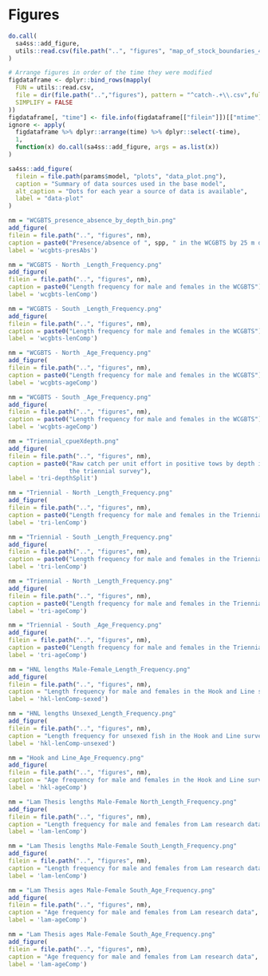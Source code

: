 \clearpage
<!--
to do onboarding sa4ss - move this to sa4ss.sty so everyone's figures hold their order
https://stackoverflow.com/questions/29696172/how-to-hold-figure-position-with-figure-caption-in-pdf-output-of-knitr
-->
\floatplacement{figure}{H}
# Figures

```r
do.call(
  sa4ss::add_figure,
  utils::read.csv(file.path("..", "figures", "map_of_stock_boundaries_40-10.csv"))
)
```

```r
# Arrange figures in order of the time they were modified
figdataframe <- dplyr::bind_rows(mapply(
  FUN = utils::read.csv,
  file = dir(file.path("..","figures"), pattern = "^catch-.+\\.csv",full.names=TRUE),
  SIMPLIFY = FALSE
))
figdataframe[, "time"] <- file.info(figdataframe[["filein"]])[["mtime"]]
ignore <- apply(
  figdataframe %>% dplyr::arrange(time) %>% dplyr::select(-time),
  1,
  function(x) do.call(sa4ss::add_figure, args = as.list(x))
)
```

```r
sa4ss::add_figure(
  filein = file.path(params$model, "plots", "data_plot.png"),
  caption = "Summary of data sources used in the base model",
  alt_caption = "Dots for each year a source of data is available",
  label = "data-plot"
)
```


<!-- ====================================================================== -->
<!-- ******************     20Data figures     **************************** --> 
<!-- ====================================================================== -->

<!-- WCGBTS -->

```r
nm = "WCGBTS_presence_absence_by_depth_bin.png"
add_figure(
filein = file.path("..", "figures", nm),
caption = paste0("Presence/absence of ", spp, " in the WCGBTS by 25 m depth increments"),
label = 'wcgbts-presAbs')
```

```r
nm = "WCGBTS - North _Length_Frequency.png"
add_figure(
filein = file.path("..", "figures", nm),
caption = paste0("Length frequency for male and females in the WCGBTS"),
label = 'wcgbts-lenComp')
```

```r
nm = "WCGBTS - South _Length_Frequency.png"
add_figure(
filein = file.path("..", "figures", nm),
caption = paste0("Length frequency for male and females in the WCGBTS"),
label = 'wcgbts-lenComp')
```

```r
nm = "WCGBTS - North _Age_Frequency.png"
add_figure(
filein = file.path("..", "figures", nm),
caption = paste0("Length frequency for male and females in the WCGBTS"),
label = 'wcgbts-ageComp')
```

```r
nm = "WCGBTS - South _Age_Frequency.png"
add_figure(
filein = file.path("..", "figures", nm),
caption = paste0("Length frequency for male and females in the WCGBTS"),
label = 'wcgbts-ageComp')
```


<!-- Triennial -->

```r
nm = "Triennial_cpueXdepth.png"
add_figure(
filein = file.path("..", "figures", nm),
caption = paste0("Raw catch per unit effort in positive tows by depth in
                 the triennial survey"),
label = 'tri-depthSplit')
```

```r
nm = "Triennial - North _Length_Frequency.png"
add_figure(
filein = file.path("..", "figures", nm),
caption = paste0("Length frequency for male and females in the Triennial survey"),
label = 'tri-lenComp')
```

```r
nm = "Triennial - South _Length_Frequency.png"
add_figure(
filein = file.path("..", "figures", nm),
caption = paste0("Length frequency for male and females in the Triennial survey"),
label = 'tri-lenComp')
```

```r
nm = "Triennial - North _Length_Frequency.png"
add_figure(
filein = file.path("..", "figures", nm),
caption = paste0("Length frequency for male and females in the Triennial survey"),
label = 'tri-ageComp')
```

```r
nm = "Triennial - South _Age_Frequency.png"
add_figure(
filein = file.path("..", "figures", nm),
caption = paste0("Length frequency for male and females in the Triennial survey"),
label = 'tri-ageComp')
```


<!-- Hook and Line -->

```r
nm = "HNL lengths Male-Female_Length_Frequency.png"
add_figure(
filein = file.path("..", "figures", nm),
caption = "Length frequency for male and females in the Hook and Line survey",
label = 'hkl-lenComp-sexed')
```

```r
nm = "HNL lengths Unsexed_Length_Frequency.png"
add_figure(
filein = file.path("..", "figures", nm),
caption = "Length frequency for unsexed fish in the Hook and Line survey",
label = 'hkl-lenComp-unsexed')
```

```r
nm = "Hook and Line_Age_Frequency.png"
add_figure(
filein = file.path("..", "figures", nm),
caption = "Age frequency for male and females in the Hook and Line survey",
label = 'hkl-ageComp')
```


<!-- Lam research -->

```r
nm = "Lam Thesis lengths Male-Female North_Length_Frequency.png"
add_figure(
filein = file.path("..", "figures", nm),
caption = "Length frequency for male and females from Lam research data",
label = 'lam-lenComp')
```

```r
nm = "Lam Thesis lengths Male-Female South_Length_Frequency.png"
add_figure(
filein = file.path("..", "figures", nm),
caption = "Length frequency for male and females from Lam research data",
label = 'lam-lenComp')
```

```r
nm = "Lam Thesis ages Male-Female South_Age_Frequency.png"
add_figure(
filein = file.path("..", "figures", nm),
caption = "Age frequency for male and females from Lam research data",
label = 'lam-ageComp')
```

```r
nm = "Lam Thesis ages Male-Female South_Age_Frequency.png"
add_figure(
filein = file.path("..", "figures", nm),
caption = "Age frequency for male and females from Lam research data",
label = 'lam-ageComp')
```